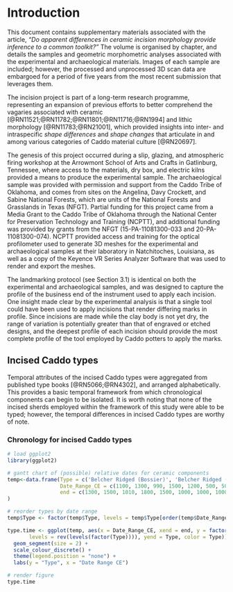 # Introduction

This document contains supplementary materials associated with the article, _"Do apparent differences in ceramic incision morphology provide inference to a common toolkit?"_ The volume is organised by chapter, and details the samples and geometric morphometric analyses associated with the experimental and archaeological materials. Images of each sample are included; however, the processed and unprocessed 3D scan data are embargoed for a period of five years from the most recent submission that leverages them.

The incision project is part of a long-term research programme, representing an expansion of previous efforts to better comprehend the vagaries associated with ceramic [@RN11521;@RN11782;@RN11801;@RN11716;@RN1994] and lithic morphology [@RN11783;@RN21001], which provided insights into inter- and intraspecific _shape differences_ and _shape changes_ that articulate in and among various categories of Caddo material culture [@RN20697]. 

The genesis of this project occurred during a slip, glazing, and atmospheric firing workshop at the Arrowmont School of Arts and Crafts in Gatlinburg, Tennessee, where access to the materials, dry box, and electric kilns provided a means to produce the experimental sample. The archaeological sample was provided with permission and support from the Caddo Tribe of Oklahoma, and comes from sites on the Angelina, Davy Crockett, and Sabine National Forests, which are units of the National Forests and Grasslands in Texas (NFGT). Partial funding for this project came from a Media Grant to the Caddo Tribe of Oklahoma through the National Center for Preservation Technology and Training (NCPTT), and additional funding was provided by grants from the NFGT (15-PA-11081300-033 and 20-PA-11081300-074). NCPTT provided access and training for the optical profilometer used to generate 3D meshes for the experimental and archaeological samples at their laboratory in Natchitoches, Louisiana, as well as a copy of the Keyence VR Series Analyzer Software that was used to render and export the meshes.

The landmarking protocol (see Section 3.1) is identical on both the experimental and archaeological samples, and was designed to capture the profile of the business end of the instrument used to apply each incision. One insight made clear by the experimental analysis is that a single tool could have been used to apply incisions that render differing marks in profile. Since incisions are made while the clay body is not yet dry, the range of variation is potentially greater than that of engraved or etched designs, and the deepest profile of each incision should provide the most complete profile of the tool employed by Caddo potters to apply the marks.

## Incised Caddo types

Temporal attributes of the incised Caddo types were aggregated from published type books [@RN5066;@RN4302], and arranged alphabetically. This provides a basic temporal framework from which chronological components can begin to be isolated. It is worth noting that none of the incised sherds employed within the framework of this study were able to be typed; however, the temporal differences in incised Caddo types are worthy of note.

### Chronology for incised Caddo types

```r
# load ggplot2
library(ggplot2)

# gantt chart of (possible) relative dates for ceramic components
temp<-data.frame(Type = c('Belcher Ridged (Bossier)', 'Belcher Ridged (Belcher)', 'Canton Incised', 'Clements Brushed', 'Cowhide Stamped', 'Crockett Curvilinear Incised', 'Davis Incised', 'Dunkin Incised', 'East Incised', 'Foster Trailed-Incised', 'Fulton Aspect Effigy Bowls', 'Haley Complicated Incised', 'Harleton Appliqued', 'Hudson Engraved', 'Karnack Brushed-Incised', 'Kiam Incised', 'Maydelle Incised', 'Military Road Incised', 'Nash Neck Banded', 'Pease Brushed-Incised', 'Pennington Punctated-Incised', 'Spiro Engraved', 'Weches Fingernail Impressed'), # canton/east incised types date to AD 1000, but were modified to 990-1010 so that it would show on the gantt chart
                 Date_Range_CE = c(1100, 1300, 990, 1500, 1200, 500, 500, 500, 990, 1200, 1200, 800, 1200, 1500, 1200, 500, 1200, 1200, 1400, 1100, 500, 500, 500), # in years CE
                 end = c(1300, 1500, 1010, 1800, 1500, 1000, 1000, 1000, 1010, 1600, 1700, 1200, 1500, 1800, 1500, 1200, 1500, 1500, 1700, 1300, 1000, 1000, 1000) # in years CE
)

# reorder types by date range
temp$Type <- factor(temp$Type, levels = temp$Type[order(temp$Date_Range_CE)])

type.time <- ggplot(temp, aes(x = Date_Range_CE, xend = end, y = factor(Type, 
       levels = rev(levels(factor(Type)))), yend = Type, color = Type)) +
  geom_segment(size = 2) +
  scale_colour_discrete() +
  theme(legend.position = "none") +
  labs(y = "Type", x = "Date Range CE")

# render figure
type.time
```

